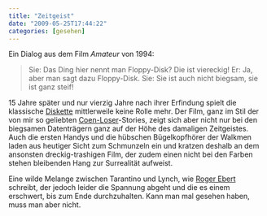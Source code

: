 ```yaml
---
title: "Zeitgeist"
date: "2009-05-25T17:44:22"
categories: [gesehen]
---
```


Ein Dialog aus dem Film *Amateur* von 1994:

> Sie: Das Ding hier nennt man Floppy-Disk? Die ist viereckig!
> Er: Ja, aber man sagt dazu Floppy-Disk.
> Sie: Sie ist auch nicht biegsam, sie ist ganz steif!


15 Jahre später und nur vierzig Jahre nach ihrer Erfindung spielt die klassische [Diskette](http://de.wikipedia.org/wiki/Floppy) mittlerweile keine Rolle mehr. Der Film, ganz im Stil der von mir so geliebten [Coen-Loser](http://www.dudeism.com/)-Stories, zeigt sich aber nicht nur bei den biegsamen Datenträgern ganz auf der Höhe des damaligen Zeitgeistes. Auch die ersten Handys und die hübschen Bügelkopfhörer der Walkmen laden aus heutiger Sicht zum Schmunzeln ein und kratzen deshalb an dem ansonsten dreckig-trashigen Film, der zudem einen nicht bei den Farben stehen bleibenden Hang zur Surrealität aufweist.

Eine wilde Melange zwischen Tarantino und Lynch, wie [Roger Ebert](http://rogerebert.suntimes.com/apps/pbcs.dll/article?AID=/19950428/REVIEWS/504280301/1023) schreibt, der jedoch leider die Spannung abgeht und die es einem erschwert, bis zum Ende durchzuhalten. Kann man mal gesehen haben, muss man aber nicht.

